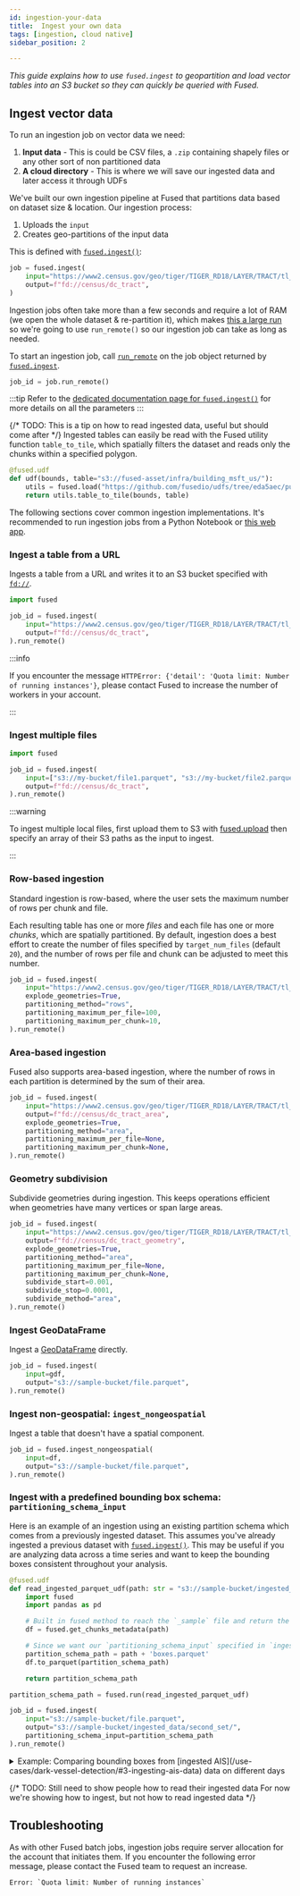 ```yaml
---
id: ingestion-your-data
title:  Ingest your own data
tags: [ingestion, cloud native]
sidebar_position: 2

---
```



_This guide explains how to use `fused.ingest` to geopartition and load vector tables into an S3 bucket so they can quickly be queried with Fused._

## Ingest vector data

To run an ingestion job on vector data we need:
1. **Input data** - This is could be CSV files, a `.zip` containing shapely files or any other sort of non partitioned data
2. **A cloud directory** - This is where we will save our ingested data and later access it through UDFs

We've built our own ingestion pipeline at Fused that partitions data based on dataset size & location.
Our ingestion process:

1. Uploads the `input`
2. Creates geo-partitions of the input data

This is defined with [`fused.ingest()`](/python-sdk/top-level-functions/#fusedingest):

```python showLineNumbers
job = fused.ingest(
    input="https://www2.census.gov/geo/tiger/TIGER_RD18/LAYER/TRACT/tl_rd22_11_tract.zip",
    output=f"fd://census/dc_tract",
)
```

Ingestion jobs often take more than a few seconds and require a lot of RAM (we open the whole dataset & re-partition it), which makes [this a large run](/core-concepts/run-udfs/run_large/#defining-large-jobs) so we're going to use `run_remote()` so our ingestion job can take as long as needed.

To start an ingestion job, call [`run_remote`](/python-sdk/top-level-functions/#jobrun_remote) on the job object returned by [`fused.ingest`](/python-sdk/top-level-functions/#fusedingest).

```python showLineNumbers
job_id = job.run_remote()
```

:::tip
    Refer to the [dedicated documentation page for `fused.ingest()`](/python-sdk/top-level-functions/#fusedingest) for more details on all the parameters
:::

{/* TODO: This is a tip on how to read ingested data, useful but should come after */}
Ingested tables can easily be read with the Fused utility function `table_to_tile`, which spatially filters the dataset and reads only the chunks within a specified polygon.

```python showLineNumbers
@fused.udf
def udf(bounds, table="s3://fused-asset/infra/building_msft_us/"):
    utils = fused.load("https://github.com/fusedio/udfs/tree/eda5aec/public/common/").utils
    return utils.table_to_tile(bounds, table)
```

The following sections cover common ingestion implementations. It's recommended to run ingestion jobs from a Python Notebook or [this web app](https://www.fused.io/workbench#app/s/i/fa_3sY9SPDK9sqyHoR8NYm14H).

### Ingest a table from a URL

Ingests a table from a URL and writes it to an S3 bucket specified with [`fd://`](/core-concepts/content-management/file-system/#fd-s3-bucket).

```python showLineNumbers
import fused

job_id = fused.ingest(
    input="https://www2.census.gov/geo/tiger/TIGER_RD18/LAYER/TRACT/tl_rd22_11_tract.zip",
    output=f"fd://census/dc_tract",
).run_remote()
```

:::info

If you encounter the message
`HTTPError: {'detail': 'Quota limit: Number of running instances'}`, please contact Fused to increase the number of workers in your account.

:::


### Ingest multiple files

```python showLineNumbers
import fused

job_id = fused.ingest(
    input=["s3://my-bucket/file1.parquet", "s3://my-bucket/file2.parquet"],
    output=f"fd://census/dc_tract",
).run_remote()
```

:::warning

To ingest multiple local files, first upload them to S3 with [fused.upload](/python-sdk/top-level-functions/#fusedupload) then specify an array of their S3 paths as the input to ingest.

:::

### Row-based ingestion

Standard ingestion is row-based, where the user sets the maximum number of rows per chunk and file.

Each resulting table has one or more _files_ and each file has one or more _chunks_, which are spatially partitioned. By default, ingestion does a best effort to create the number of files specified by `target_num_files` (default `20`), and the number of rows per file and chunk can be adjusted to meet this number.

```python showLineNumbers
job_id = fused.ingest(
    input="https://www2.census.gov/geo/tiger/TIGER_RD18/LAYER/TRACT/tl_rd22_11_tract.zip",
    explode_geometries=True,
    partitioning_method="rows",
    partitioning_maximum_per_file=100,
    partitioning_maximum_per_chunk=10,
).run_remote()
```

### Area-based ingestion

Fused also supports area-based ingestion, where the number of rows in each partition is
determined by the sum of their area.

```python showLineNumbers
job_id = fused.ingest(
    input="https://www2.census.gov/geo/tiger/TIGER_RD18/LAYER/TRACT/tl_rd22_11_tract.zip",
    output=f"fd://census/dc_tract_area",
    explode_geometries=True,
    partitioning_method="area",
    partitioning_maximum_per_file=None,
    partitioning_maximum_per_chunk=None,
).run_remote()
```

### Geometry subdivision

Subdivide geometries during ingestion. This keeps operations efficient when geometries have many vertices or span large areas.

```python showLineNumbers
job_id = fused.ingest(
    input="https://www2.census.gov/geo/tiger/TIGER_RD18/LAYER/TRACT/tl_rd22_11_tract.zip",
    output=f"fd://census/dc_tract_geometry",
    explode_geometries=True,
    partitioning_method="area",
    partitioning_maximum_per_file=None,
    partitioning_maximum_per_chunk=None,
    subdivide_start=0.001,
    subdivide_stop=0.0001,
    subdivide_method="area",
).run_remote()
```

### Ingest GeoDataFrame

Ingest a [GeoDataFrame](https://geopandas.org/en/stable/docs/reference/api/geopandas.GeoDataFrame.html) directly.

```python showLineNumbers
job_id = fused.ingest(
    input=gdf,
    output="s3://sample-bucket/file.parquet",
).run_remote()
```

### Ingest non-geospatial: `ingest_nongeospatial`

Ingest a table that doesn't have a spatial component.

```python showLineNumbers
job_id = fused.ingest_nongeospatial(
    input=df,
    output="s3://sample-bucket/file.parquet",
).run_remote()
```

### Ingest with a predefined bounding box schema: `partitioning_schema_input`

Here is an example of an ingestion using an existing partition schema which comes from a previously ingested dataset. This assumes you've already ingested a previous dataset with [`fused.ingest()`](/python-sdk/top-level-functions/#fusedingest).
This may be useful if you are analyzing data across a time series and want to keep the bounding boxes consistent throughout your analysis.

```python showLineNumbers
@fused.udf
def read_ingested_parquet_udf(path: str = "s3://sample-bucket/ingested_data/first_set/"):
    import fused
    import pandas as pd

    # Built in fused method to reach the `_sample` file and return the bounding boxes of each parquet
    df = fused.get_chunks_metadata(path)

    # Since we want our `partitioning_schema_input` specified in `ingest()` to be a link to a parquet file containing bounds coordinates, we will save this metadata as a parquet file
    partition_schema_path = path + 'boxes.parquet'
    df.to_parquet(partition_schema_path)

    return partition_schema_path

partition_schema_path = fused.run(read_ingested_parquet_udf)

job_id = fused.ingest(
    input="s3://sample-bucket/file.parquet",
    output="s3://sample-bucket/ingested_data/second_set/",
    partitioning_schema_input=partition_schema_path
).run_remote()
```


<details>
  <summary>Example: Comparing bounding boxes from [ingested AIS](/use-cases/dark-vessel-detection/#3-ingesting-ais-data) data on different days </summary>

    <Tabs className="unique-tabs">
    <TabItem value="first-parquet" label="First Ingestion" default>
        ![The bounding boxes from ingestion of AIS data from 2024-01-01](AIS_first_date.png)
    </TabItem>
    <TabItem value="second-parquet" label="Second Ingestion" default>
        ![The bounding boxes from ingestion of AIS data from 2024-08-01](AIS_second_date_no_schema.png)
    </TabItem>
    <TabItem value="second-parquet-schema" label="Second Ingestion with Defined Partition Schema" default>

        ![The bounding boxes from ingestion of AIS data from 2024-08-01 with a defined partition schema](AIS_second_date_schema.png)

        :::info
            Some of the bounding boxes have changed sizes because of the absence of data in certain areas.
        :::

    </TabItem>
    </Tabs>
</details>



{/*
TODO: Still need to show people how to read their ingested data
For now we're showing how to ingest, but not how to read ingested data
*/}


## Troubleshooting

As with other Fused batch jobs, ingestion jobs require server allocation for the account that initiates them. If you encounter the following error message, please contact the Fused team to request an increase.

```text
Error: `Quota limit: Number of running instances`
```
